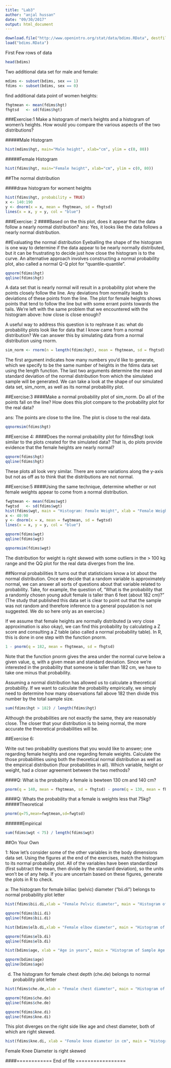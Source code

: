 ```yaml
---
title: "Lab3"
author: "anjal hussan"
date: "09/30/2017"
output: html_document
---
```


```r
download.file("http://www.openintro.org/stat/data/bdims.RData", destfile = "bdims.RData")
load("bdims.RData")
```

First Few rows of data

```r
head(bdims)
```

Two additional data set for male and female:

```r
mdims <- subset(bdims, sex == 1)
fdims <- subset(bdims, sex == 0)
```

find additional data point of women heights:
```R
fhgtmean <- mean(fdims$hgt)
fhgtsd   <- sd(fdims$hgt)
```

###Exercise:1
Make a histogram of men’s heights and a histogram of women’s heights. How would you compare the various aspects of the two distributions?

#####Male Histogram
```R
hist(mdims$hgt, main="Male height", xlab="cm", ylim = c(0, 80))
```

#####Female Histogram
```R
hist(fdims$hgt, main="Female height", xlab="cm", ylim = c(0, 80))
```

##The normal distribution

####draw histogram for woment heights
```R
hist(fdims$hgt, probability = TRUE)
x <- 140:190
y <- dnorm(x = x, mean = fhgtmean, sd = fhgtsd)
lines(x = x, y = y, col = "blue")
```



###Exercise: 2
####Based on the this plot, does it appear that the data follow a nearly normal distribution?
ans: Yes, it looks like the data follows a nearly normal distribution.


##Evaluating the normal distribution
Eyeballing the shape of the histogram is one way to determine if the data appear to be nearly normally distributed, but it can be frustrating to decide just how close the histogram is to the curve. An alternative approach involves constructing a normal probability plot, also called a normal Q-Q plot for “quantile-quantile”.

```R
qqnorm(fdims$hgt)
qqline(fdims$hgt)
```

A data set that is nearly normal will result in a probability plot where the points closely follow the line. Any deviations from normality leads to deviations of these points from the line. The plot for female heights shows points that tend to follow the line but with some errant points towards the tails. We’re left with the same problem that we encountered with the histogram above: how close is close enough?

A useful way to address this question is to rephrase it as: what do probability plots look like for data that I know came from a normal distribution? We can answer this by simulating data from a normal distribution using rnorm.

```R
sim_norm <- rnorm(n = length(fdims$hgt), mean = fhgtmean, sd = fhgtsd)
```

The first argument indicates how many numbers you’d like to generate, which we specify to be the same number of heights in the fdims data set using the length function. The last two arguments determine the mean and standard deviation of the normal distribution from which the simulated sample will be generated. We can take a look at the shape of our simulated data set, sim_norm, as well as its normal probability plot.


##Exercise:3
####Make a normal probability plot of sim_norm. Do all of the points fall on the line? How does this plot compare to the probability plot for the real data?

ans: The points are close to the line. The plot is close to the real data.


```R
qqnormsim(fdims$hgt)
```

##Exercise 4:
####Does the normal probability plot for fdims$hgt look similar to the plots created for the simulated data? That is, do plots provide evidence that the female heights are nearly normal?

```R
qqnorm(fdims$hgt)
qqline(fdims$hgt)
```

These plots all look very similar. There are some variations along the y-axis but not as off as to think that the distributions are not normal.

##Exercise:5
####Using the same technique, determine whether or not female weights appear to come from a normal distribution.
```R
fwgtmean <- mean(fdims$wgt)
fwgtsd   <- sd(fdims$wgt)
hist(fdims$wgt, main = "Histogram: Female Weight", xlab = "Female Weight")
x <- 40:90
y <- dnorm(x = x, mean = fwgtmean, sd = fwgtsd)
lines(x = x, y = y, col = "blue")
```

```R
qqnorm(fdims$wgt)
qqline(fdims$wgt)
```

```R
qqnormsim(fdims$wgt)
```

The distribution for weight is right skewed with some outliers in the > 100 kg range and the QQ plot for the real data diverges from the line.

##Normal probabilities
It turns out that statisticians know a lot about the normal distribution. Once we decide that a random variable is approximately normal, we can answer all sorts of questions about that variable related to probability. Take, for example, the question of, “What is the probability that a randomly chosen young adult female is taller than 6 feet (about 182 cm)?” (The study that published this data set is clear to point out that the sample was not random and therefore inference to a general population is not suggested. We do so here only as an exercise.)

If we assume that female heights are normally distributed (a very close approximation is also okay), we can find this probability by calculating a Z score and consulting a Z table (also called a normal probability table). In R, this is done in one step with the function pnorm.

```R
1 - pnorm(q = 182, mean = fhgtmean, sd = fhgtsd)
```

Note that the function pnorm gives the area under the normal curve below a given value, q, with a given mean and standard deviation. Since we’re interested in the probability that someone is taller than 182 cm, we have to take one minus that probability.

Assuming a normal distribution has allowed us to calculate a theoretical probability. If we want to calculate the probability empirically, we simply need to determine how many observations fall above 182 then divide this number by the total sample size.


```R
sum(fdims$hgt > 182) / length(fdims$hgt)
```

Although the probabilities are not exactly the same, they are reasonably close. The closer that your distribution is to being normal, the more accurate the theoretical probabilities will be.

##Exercise 6:

Write out two probability questions that you would like to answer; one regarding female heights and one regarding female weights. Calculate the those probabilities using both the theoretical normal distribution as well as the empirical distribution (four probabilities in all). Which variable, height or weight, had a closer agreement between the two methods?

####Q: What is the probabilty a female is bewteen 130 cm and 140 cm?
```R
pnorm(q = 140, mean = fhgtmean, sd = fhgtsd) - pnorm(q = 130, mean = fhgtmean, sd = fhgtsd)
```

####Q: Whats the probability that a female is weights less that 75kg?
#####Theoretical
```R
pnorm(q=75,mean=fwgtmean,sd=fwgtsd)
```
######Empirical
```R
sum(fdims$wgt < 75) / length(fdims$wgt)
```

##On Your Own

1: Now let’s consider some of the other variables in the body dimensions data set. Using the figures at the end of the exercises, match the histogram to its normal probability plot. All of the variables have been standardized (first subtract the mean, then divide by the standard deviation), so the units won’t be of any help. If you are uncertain based on these figures, generate the plots in R to check.

a: The histogram for female biiliac (pelvic) diameter (“bii.di”) belongs to normal probability plot letter 
```R
hist(fdims$bii.di,xlab = "Female Pelvic diameter", main = "Histogram of Female Pelvic Diameter")
```


```R
qqnorm(fdims$bii.di)
qqline(fdims$bii.di)
```

```R
hist(bdims$elb.di,xlab = "Female elbow diameter", main = "Histogram of Female Elbow Diameter")
```

```R
qqnorm(fdims$elb.di)
qqline(fdims$elb.di)
```

```R
hist(bdims$age, xlab = "Age in years", main = "Histogram of Sample Age in Years")
```

```R
qqnorm(bdims$age)
qqline(bdims$age)
```

d. The histogram for female chest depth (che.de) belongs to normal probability plot letter 

```R
hist(fdims$che.de,xlab = "Female chest diameter", main = "Histogram of Female Chest Diameter")
```

```R
qqnorm(fdims$che.de)
qqline(fdims$che.de)
```

```R
qqnorm(fdims$kne.di)
qqline(fdims$kne.di)
```
This plot diverges on the right side like age and chest diameter, both of which are right skewed. 


```R
hist(fdims$kne.di, xlab = "Female knee diameter in cm", main = "Histogram of Female Knee Diameter")
```
Female Knee Diameter is right skewed


####============ End of file =================
